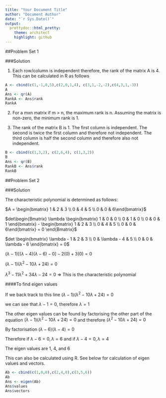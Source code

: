 ```yaml
---
title: "Your Document Title"
author: "Document Author"
date: "`r Sys.Date()`"
output:
  prettydoc::html_pretty:
    theme: architect
    highlight: github
---
```


##Problem Set 1


###Solution

1)  Each row/column is independent therefore, the rank of the matrix A is 4.  This can be calculated in R as follows

```r
A <- cbind(c(1,-1,0,5),c(2,0,1,4), c(3,1,-2,-2),c(4,3,1,-3))
A
Ans <- qr(A)
RankA <- Ans$rank
RankA
```

2)  For a mxn matrix if m > n, the maximum rank is n.
    Assuming the matrix  is non-zero, the minimum rank is 1.
    

3)  The rank of the matrix B is 1.  The first column is independent.  The second is twice the first column and therefore not independent.  The third column is half the second column and therefore also not independent.

```r
B <- cbind(c(1,3,2), c(2,6,4), c(1,3,2))
B
Ans <- qr(B)
RankB <- Ans$rank
RankB
```

##Problem Set 2

###Solution

The characteristic polynomial is determined as follows:

$A = \begin{bmatrix} 1 & 2 & 3 \\ 0 & 4 & 5 \\ 0 & 0 & 6\end{bmatrix}$

$det\begin{Bmatrix} \lambda \begin{bmatrix} 1 & 0 & 0 \\ 0 & 1 & 0 \\ 0 & 0 & 1 \end{bmatrix} - \begin{bmatrix} 1 & 2 & 3 \\ 0 & 4 & 5 \\ 0 & 0 & 6\end{bmatrix} = 0 \end{Bmatrix}$

$det \begin{bmatrix} \lambda - 1 & 2 & 3 \\ 0 & \lambda - 4 & 5 \\ 0 & 0 & \lambda - 6 \end{bmatrix} = 0$

$(\lambda-1)[(\lambda - 4)(\lambda - 6) - 0]-2(0)+3(0) = 0$

$(\lambda - 1)(\lambda^2 - 10\lambda +24) = 0$

$\lambda^3 - 11\lambda^2+34\lambda-24 = 0$   => This is the characteristic polynomial

####To find eigen values

If we back track to this line 
$(\lambda - 1)(\lambda^2 - 10\lambda +24) = 0$

we can see that $\lambda - 1 = 0$, therefore $\lambda = 1$

The other eigen values can be found by factorising the other part of the equation 
$(\lambda - 1)(\lambda^2 - 10\lambda +24) = 0$  and therefore
$(\lambda^2 - 10\lambda +24) = 0$

By factorisation
$(\lambda - 6)(\lambda - 4) = 0$

Therefore if $\lambda - 6 = 0, \lambda = 6$
and if $\lambda - 4 = 0, \lambda = 4$

The eigen values are 1, 4, and 6

This can also be calculated using R.  See below for calculation of eigen values and vectors.
```r
Ab <- cbind(c(1,0,0),c(2,4,0),c(3,5,6))
Ab
Ans <- eigen(Ab)
Ans$values
Ans$vectors
```
